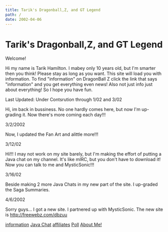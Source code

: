 ```yaml
---
title: Tarik's Dragonball,Z, and GT Legend
path: /
date: 2002-04-06
---
```



<div className="text-center">

# Tarik's Dragonball,Z, and GT Legend

Welcome!

Hi my name is Tarik Hamilton. I mabey only 10 years old, but I'm smarter then you think! Please stay as long as you want. This site will load you with information. To find "information" on DragonBall Z click the link that says "information" and you get everything even news! Also not just info just about everything! So I hope you have fun.

Last Updated: Under Contsrution through 1/02 and 3/02

Hi, im back in bussiness. No one hardly comes here, but now I'm up-grading it. Now there's more coming each day!!!

3/2/2002

Now, I updated the Fan Art and alittle more!!!

3/12/02

Hi!!! I may not work on my site barely, but I'm making the effort of putting a Java chat on my channel. It's like mIRC, but you don't have to download it! Now you can talk to me and MysticSonic!!!

3/16/02

Beside making 2 more Java Chats in my new part of the site. I up-graded the Saga Summaries.

4/6/2002

Sorry guys... I got a new site. I partnered up with MysticSonic. The new site is http://freewebz.com/dbzuu

[information](/infoscreen.html) 
[Java Chat](/javachatinstructions.html)
[affiliates](/javachatinstructions.html)
[Poll](/javachatinstructions.html)
[About Me!](/aboutmeIM000116.JPG.html)

</div>
